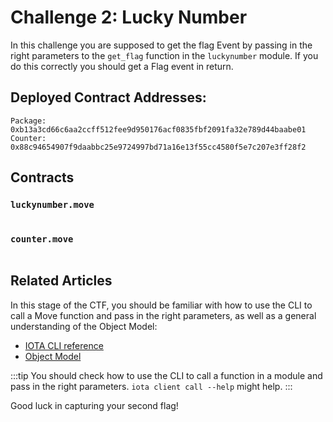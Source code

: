 




# Challenge 2: Lucky Number

In this challenge you are supposed to get the flag Event by passing in the right parameters to the `get_flag` function in the `luckynumber` module. If you do this correctly you should get a Flag event in return. 



## Deployed Contract Addresses:
```
Package: 0xb13a3cd66c6aa2ccff512fee9d950176acf0835fbf2091fa32e789d44baabe01
Counter: 0x88c94654907f9daabbc25e9724997bd71a16e13f55cc4580f5e7c207e3ff28f2
```

## Contracts
### `luckynumber.move`
```move file=<rootDir>/docs/examples/move/ctf/challenge_2/sources/luckynumber.move
```

### `counter.move`
```move file=<rootDir>/docs/examples/move/ctf/challenge_2/sources/counter.move
```


## Related Articles
In this stage of the CTF, you should be familiar with how to use the CLI to call a Move function and pass in the right parameters, as well as a general understanding of the Object Model:

- [IOTA CLI reference](../../references/cli/)
- [Object Model](../iota-101/objects/object-model.mdx)



:::tip
You should check how to use the CLI to call a function in a module and pass in the right parameters. `iota client call --help` might help.
:::


Good luck in capturing your second flag!



<ChallengeVerifier expectedObjectType="0xb13a3cd66c6aa2ccff512fee9d950176acf0835fbf2091fa32e789d44baabe01::luckynumber::Flag" />
